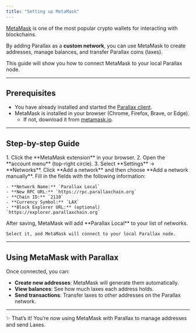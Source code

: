 ```yaml
---
title: "Setting up MetaMask"
---
```


[MetaMask](https://metamask.io/) is one of the most popular crypto wallets for interacting with blockchains.  

By adding Parallax as a **custom network**, you can use MetaMask to create addresses, manage balances, and transfer Parallax coins (laxes).

This guide will show you how to connect MetaMask to your local Parallax node.

---

## Prerequisites

- You have already installed and started the [Parallax client](../client/setup).  
- MetaMask is installed in your browser (Chrome, Firefox, Brave, or Edge).  
  - If not, download it from [metamask.io](https://metamask.io/download).

---

## Step-by-step Guide

<Steps>
  <Step title="Open MetaMask settings">
    1. Click the **MetaMask extension** in your browser.  
    2. Open the **account menu** (top-right circle).  
    3. Select **Settings** → **Networks**.
  </Step>

  <Step title="Add a custom network">
    Click **Add a network** and then choose **Add a network manually**.
  </Step>

  <Step title="Enter Parallax network details">
    Fill in the fields with the following information:

    - **Network Name:** `Parallax Local`  
    - **New RPC URL:** `https://rpc.parallaxchain.org`  
    - **Chain ID:** `2110`
    - **Currency Symbol:** `LAX`  
    - **Block Explorer URL:** (optional) `https://explorer.parallaxchain.org`  
  </Step>

  <Step title="Save and switch network">
    After saving, MetaMask will add **Parallax Local** to your list of networks.  

    Select it, and MetaMask will connect to your local Parallax node.
  </Step>
</Steps>

---

## Using MetaMask with Parallax

Once connected, you can:

- **Create new addresses**: MetaMask will generate them automatically.  
- **View balances**: See how much laxes each address holds.  
- **Send transactions**: Transfer laxes to other addresses on the Parallax network.

---

✨ That’s it! You’re now using MetaMask with Parallax to manage addresses and send Laxes.
